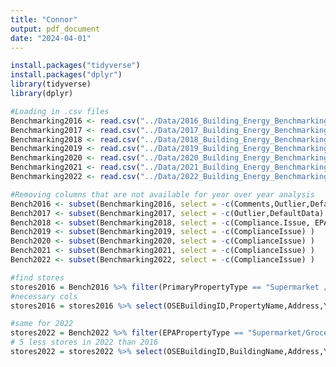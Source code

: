 ```yaml
---
title: "Connor"
output: pdf_document
date: "2024-04-01"
---
```


```r
install.packages("tidyverse")
install.packages("dplyr")
library(tidyverse)
library(dplyr)
```


```r
#Loading in .csv files
Benchmarking2016 <- read.csv("../Data/2016_Building_Energy_Benchmarking.csv", header = TRUE)
Benchmarking2017 <- read.csv("../Data/2017_Building_Energy_Benchmarking.csv", header = TRUE)
Benchmarking2018 <- read.csv("../Data/2018_Building_Energy_Benchmarking.csv", header = TRUE)
Benchmarking2019 <- read.csv("../Data/2019_Building_Energy_Benchmarking.csv", header = TRUE)
Benchmarking2020 <- read.csv("../Data/2020_Building_Energy_Benchmarking.csv", header = TRUE)
Benchmarking2021 <- read.csv("../Data/2021_Building_Energy_Benchmarking.csv", header = TRUE)
Benchmarking2022 <- read.csv("../Data/2022_Building_Energy_Benchmarking.csv", header = TRUE)
```

```r
#Removing columns that are not available for year over year analysis
Bench2016 <- subset(Benchmarking2016, select = -c(Comments,Outlier,DefaultData) )
Bench2017 <- subset(Benchmarking2017, select = -c(Outlier,DefaultData) )
Bench2018 <- subset(Benchmarking2018, select = -c(Compliance.Issue, EPA.Building.Sub.Type.Name) )
Bench2019 <- subset(Benchmarking2019, select = -c(ComplianceIssue) )
Bench2020 <- subset(Benchmarking2020, select = -c(ComplianceIssue) )
Bench2021 <- subset(Benchmarking2021, select = -c(ComplianceIssue) )
Bench2022 <- subset(Benchmarking2022, select = -c(ComplianceIssue) )
```


```r
#find stores
stores2016 = Bench2016 %>% filter(PrimaryPropertyType == "Supermarket / Grocery Store")
#necessary cols
stores2016 = stores2016 %>% select(OSEBuildingID,PropertyName,Address,YearBuilt,NumberofBuildings,NumberofFloors,PropertyGFATotal,PropertyGFAParking,PropertyGFABuilding.s.,ENERGYSTARScore,SiteEUIWN.kBtu.sf.,SiteEnergyUseWN.kBtu.,SourceEUIWN.kBtu.sf.,Electricity.kWh.,Electricity.kBtu.,NaturalGas.therms.,NaturalGas.kBtu.,ComplianceStatus,TotalGHGEmissions,GHGEmissionsIntensity)
```

```r
#same for 2022
stores2022 = Bench2022 %>% filter(EPAPropertyType == "Supermarket/Grocery Store")
# 5 less stores in 2022 than 2016
stores2022 = stores2022 %>% select(OSEBuildingID,BuildingName,Address,YearBuilt,NumberofBuildings,NumberofFloors,PropertyGFATotal,PropertyGFAParking,PropertyGFABuilding.s.,ENERGYSTARScore,SiteEUIWN.kBtu.sf.,SiteEnergyUseWN.kBtu.,SourceEUIWN.kBtu.sf.,Electricity.kWh.,Electricity.kBtu.,NaturalGas.therms.,NaturalGas.kBtu.,ComplianceStatus,TotalGHGEmissions,GHGEmissionsIntensity)
```








